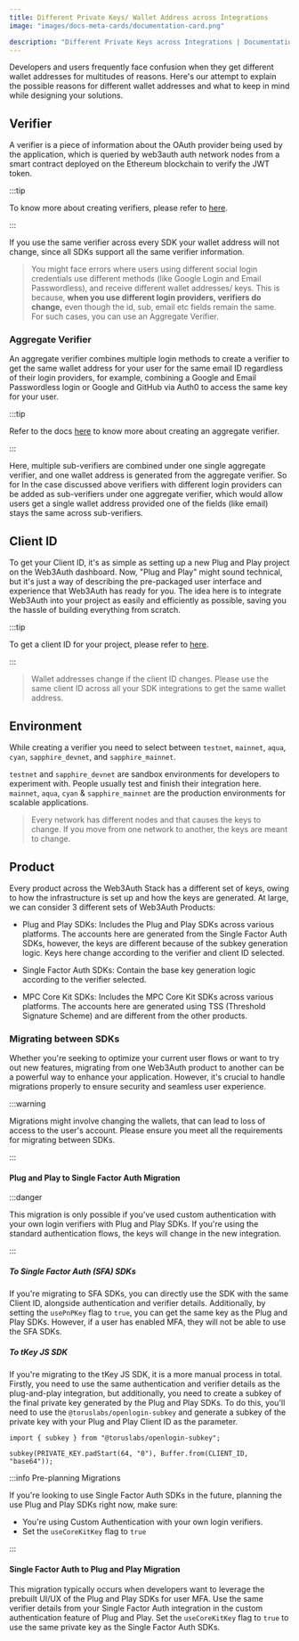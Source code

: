 ```yaml
---
title: Different Private Keys/ Wallet Address across Integrations
image: "images/docs-meta-cards/documentation-card.png"

description: "Different Private Keys across Integrations | Documentation - Web3Auth"
---
```


Developers and users frequently face confusion when they get different wallet addresses for
multitudes of reasons. Here's our attempt to explain the possible reasons for different wallet
addresses and what to keep in mind while designing your solutions.

## Verifier

A verifier is a piece of information about the OAuth provider being used by the application, which
is queried by web3auth auth network nodes from a smart contract deployed on the Ethereum blockchain
to verify the JWT token.

:::tip

To know more about creating verifiers, please refer to [here](/auth-provider-setup/verifiers).

:::

If you use the same verifier across every SDK your wallet address will not change, since all SDKs
support all the same verifier information.

> You might face errors where users using different social login credentials use different methods
> (like Google Login and Email Passwordless), and receive different wallet addresses/ keys. This is
> because, **when you use different login providers, verifiers do change,** even though the id, sub,
> email etc fields remain the same. For such cases, you can use an Aggregate Verifier.

### Aggregate Verifier

An aggregate verifier combines multiple login methods to create a verifier to get the same wallet
address for your user for the same email ID regardless of their login providers, for example,
combining a Google and Email Passwordless login or Google and GitHub via Auth0 to access the same
key for your user.

:::tip

Refer to the docs [here](/auth-provider-setup/aggregate-verifier) to know more about creating an
aggregate verifier.

:::

Here, multiple sub-verifiers are combined under one single aggregate verifier, and one wallet
address is generated from the aggregate verifier. So for In the case discussed above verifiers with
different login providers can be added as sub-verifiers under one aggregate verifier, which would
allow users get a single wallet address provided one of the fields (like email) stays the same
across sub-verifiers.

## Client ID

To get your Client ID, it's as simple as setting up a new Plug and Play project on the Web3Auth
dashboard. Now, "Plug and Play" might sound technical, but it's just a way of describing the
pre-packaged user interface and experience that Web3Auth has ready for you. The idea here is to
integrate Web3Auth into your project as easily and efficiently as possible, saving you the hassle of
building everything from scratch.

:::tip

To get a client ID for your project, please refer to
[here](/dashboard-setup/projects-and-analytics).

:::

> Wallet addresses change if the client ID changes. Please use the same client ID across all your
> SDK integrations to get the same wallet address.

## Environment

While creating a verifier you need to select between `testnet`, `mainnet`, `aqua`, `cyan`,
`sapphire_devnet`, and `sapphire_mainnet`.

`testnet` and `sapphire_devnet` are sandbox environments for developers to experiment with. People
usually test and finish their integration here. `mainnet`, `aqua`, `cyan` & `sapphire_mainnet` are
the production environments for scalable applications.

> Every network has different nodes and that causes the keys to change. If you move from one network
> to another, the keys are meant to change.

## Product

Every product across the Web3Auth Stack has a different set of keys, owing to how the infrastructure
is set up and how the keys are generated. At large, we can consider 3 different sets of Web3Auth
Products:

- Plug and Play SDKs: Includes the Plug and Play SDKs across various platforms. The accounts here
  are generated from the Single Factor Auth SDKs, however, the keys are different because of the
  subkey generation logic. Keys here change according to the verifier and client ID selected.

- Single Factor Auth SDKs: Contain the base key generation logic according to the verifier selected.

- MPC Core Kit SDKs: Includes the MPC Core Kit SDKs across various platforms. The accounts here are
  generated using TSS (Threshold Signature Scheme) and are different from the other products.

### Migrating between SDKs

Whether you're seeking to optimize your current user flows or want to try out new features,
migrating from one Web3Auth product to another can be a powerful way to enhance your application.
However, it's crucial to handle migrations properly to ensure security and seamless user experience.

:::warning

Migrations might involve changing the wallets, that can lead to loss of access to the user's
account. Please ensure you meet all the requirements for migrating between SDKs.

:::

#### Plug and Play to Single Factor Auth Migration

:::danger

This migration is only possible if you've used custom authentication with your own login verifiers
with Plug and Play SDKs. If you're using the standard authentication flows, the keys will change in
the new integration.

:::

##### To Single Factor Auth (SFA) SDKs

If you're migrating to SFA SDKs, you can directly use the SDK with the same Client ID, alongside
authentication and verifier details. Additionally, by setting the `usePnPKey` flag to `true`, you
can get the same key as the Plug and Play SDKs. However, if a user has enabled MFA, they will not be
able to use the SFA SDKs.

##### To tKey JS SDK

If you're migrating to the tKey JS SDK, it is a more manual process in total. Firstly, you need to
use the same authentication and verifier details as the plug-and-play integration, but additionally,
you need to create a subkey of the final private key generated by the Plug and Play SDKs. To do
this, you'll need to use the `@toruslabs/openlogin-subkey` and generate a subkey of the private key
with your Plug and Play Client ID as the parameter.

```tsx
import { subkey } from "@toruslabs/openlogin-subkey";

subkey(PRIVATE_KEY.padStart(64, "0"), Buffer.from(CLIENT_ID, "base64"));
```

:::info Pre-planning Migrations

If you're looking to use Single Factor Auth SDKs in the future, planning the use Plug and Play SDKs
right now, make sure:

- You're using Custom Authentication with your own login verifiers.
- Set the `useCoreKitKey` flag to `true`

:::

#### Single Factor Auth to Plug and Play Migration

This migration typically occurs when developers want to leverage the prebuilt UI/UX of the Plug and
Play SDKs for user MFA. Use the same verifier details from your Single Factor Auth integration in
the custom authentication feature of Plug and Play. Set the `useCoreKitKey` flag to `true` to use
the same private key as the Single Factor Auth SDKs.
